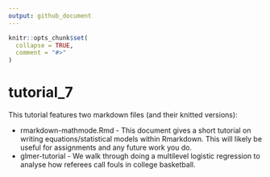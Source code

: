 ```yaml
---
output: github_document
---
```


<!-- README.md is generated from README.Rmd. Please edit that file -->

```r
knitr::opts_chunk$set(
  collapse = TRUE,
  comment = "#>"
)
```

# tutorial_7

This tutorial features two markdown files (and their knitted versions):

- rmarkdown-mathmode.Rmd - This document gives a short tutorial on writing equations/statistical models within Rmarkdown. This will likely be useful for assignments and any future work you do.
- glmer-tutorial - We walk through doing a multilevel logistic regression to analyse how referees call fouls in college basketball. 
